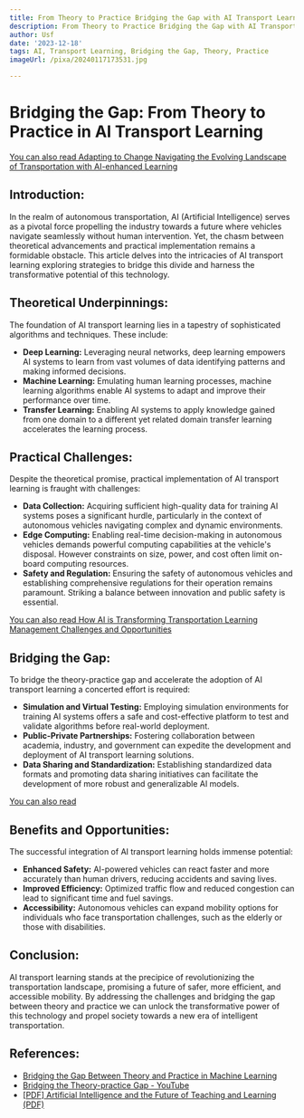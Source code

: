 ```yaml
---
title: From Theory to Practice Bridging the Gap with AI Transport Learning
description: From Theory to Practice Bridging the Gap with AI Transport Learning
author: Usf
date: '2023-12-18'
tags: AI, Transport Learning, Bridging the Gap, Theory, Practice
imageUrl: /pixa/20240117173531.jpg

---
```

# Bridging  the Gap: From Theory  to  Practice in AI Transport Learning

[You can also read  Adapting to Change Navigating the Evolving Landscape of Transportation  with AI-enhanced Learning](Adapting%20to%20Change%20Navigating%20the%20Evolving%20Landscape%20of%20Transportation%20with%20AI-enhanced%20Learning)


## Introduction:

In the realm of autonomous transportation, AI (Artificial Intelligence) serves as a pivotal force propelling the industry towards a future  where vehicles navigate seamlessly  without human intervention. Yet, the chasm between theoretical advancements and practical implementation remains a formidable obstacle. This article delves into the intricacies of AI transport learning exploring strategies to bridge this divide and harness the transformative potential of this technology.

## Theoretical Underpinnings:

The foundation of AI transport learning lies in a tapestry of  sophisticated algorithms and  techniques. These include:

* **Deep  Learning:** Leveraging neural networks, deep learning empowers AI systems to learn from vast  volumes of data identifying patterns and making informed decisions.
* **Machine Learning:** Emulating human learning processes, machine learning  algorithms enable  AI systems to adapt and  improve their performance over time.
* **Transfer Learning:** Enabling AI systems to apply knowledge gained from one domain to a different yet related domain transfer learning accelerates the learning process.

## Practical Challenges:

Despite the theoretical promise, practical implementation of AI transport  learning is fraught with challenges:

* **Data Collection:** Acquiring sufficient high-quality data for  training  AI systems poses a significant hurdle, particularly in the context  of autonomous vehicles navigating complex and  dynamic environments.
* **Edge  Computing:** Enabling real-time  decision-making  in autonomous vehicles demands powerful  computing capabilities at the vehicle's disposal. However constraints on size, power, and cost often limit  on-board computing  resources.
* **Safety and Regulation:** Ensuring the safety of autonomous vehicles and establishing  comprehensive regulations for their operation remains paramount. Striking a  balance between innovation and  public safety is essential.

[You can also  read How AI is Transforming Transportation Learning Management  Challenges and Opportunities](How%20AI%20is%20Transforming%20Transportation%20Learning%20Management%20Challenges%20and%20Opportunities)


## Bridging the Gap:

To bridge  the theory-practice gap and accelerate the adoption  of AI transport learning a  concerted effort is required:

* **Simulation and Virtual Testing:** Employing simulation environments for training AI systems offers  a safe and cost-effective platform to test and validate  algorithms before real-world deployment.
* **Public-Private Partnerships:** Fostering collaboration between academia, industry, and government can expedite  the development and deployment of AI transport learning  solutions.
* **Data Sharing and Standardization:** Establishing standardized data formats  and  promoting data sharing initiatives can facilitate  the development of more robust and generalizable AI models.

[You can also read ]()


## Benefits and Opportunities:

The successful integration of AI transport learning holds immense potential:

* **Enhanced Safety:** AI-powered vehicles  can react faster and more accurately than human  drivers, reducing accidents and saving  lives.
* **Improved Efficiency:** Optimized traffic flow and reduced congestion can lead to significant time and fuel savings.
*  **Accessibility:** Autonomous vehicles can expand mobility options for individuals who face transportation challenges, such as the elderly or those with disabilities.

## Conclusion:

AI transport learning stands at the precipice of revolutionizing the transportation landscape, promising a future of safer, more efficient, and accessible  mobility.  By addressing the challenges and bridging the  gap between theory and practice we  can unlock the  transformative power of this technology and propel society towards a new era of intelligent transportation.

## References:
- [Bridging the Gap Between Theory and Practice in Machine Learning](https://www.youtube.com/watch?v=Poxvc_Gx_MI)
- [Bridging the Theory-practice Gap - YouTube](https://www.youtube.com/watch?v=L1Grh2bPcXM)
- [[PDF] Artificial Intelligence and the Future of Teaching and Learning (PDF)](https://www2.ed.gov/documents/ai-report/ai-report.pdf)
